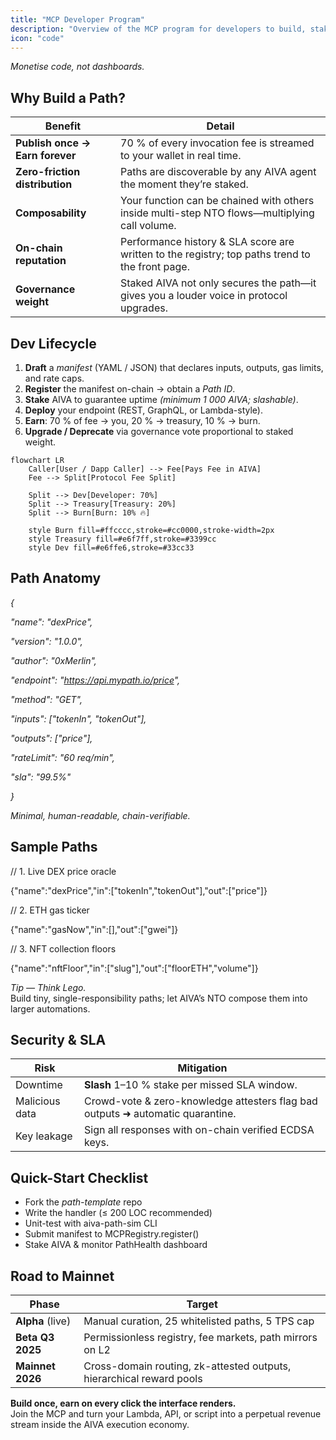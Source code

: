 ```yaml
---
title: "MCP Developer Program"
description: "Overview of the MCP program for developers to build, stake, and earn from AI Paths."
icon: "code"
---
```


_Monetise code, not dashboards._

## Why Build a Path?

| Benefit                         | Detail                                                                                          |
| ------------------------------- | ----------------------------------------------------------------------------------------------- |
| **Publish once → Earn forever** | 70 % of every invocation fee is streamed to your wallet in real time.                           |
| **Zero-friction distribution**  | Paths are discoverable by any AIVA agent the moment they’re staked.                             |
| **Composability**               | Your function can be chained with others inside multi-step NTO flows—multiplying call volume.   |
| **On-chain reputation**         | Performance history & SLA score are written to the registry; top paths trend to the front page. |
| **Governance weight**           | Staked AIVA not only secures the path—it gives you a louder voice in protocol upgrades.         |

## Dev Lifecycle

1. **Draft** a _manifest_ (YAML / JSON) that declares inputs, outputs, gas limits, and rate caps.
2. **Register** the manifest on-chain → obtain a _Path ID_.
3. **Stake** AIVA to guarantee uptime _(minimum 1 000 AIVA; slashable)_.
4. **Deploy** your endpoint (REST, GraphQL, or Lambda-style).
5. **Earn**: 70 % of fee → you, 20 % → treasury, 10 % → burn.
6. **Upgrade / Deprecate** via governance vote proportional to staked weight.

```mermaid
flowchart LR
    Caller[User / Dapp Caller] --> Fee[Pays Fee in AIVA]
    Fee --> Split[Protocol Fee Split]

    Split --> Dev[Developer: 70%]
    Split --> Treasury[Treasury: 20%]
    Split --> Burn[Burn: 10% 🔥]

    style Burn fill=#ffcccc,stroke=#cc0000,stroke-width=2px
    style Treasury fill=#e6f7ff,stroke=#3399cc
    style Dev fill=#e6ffe6,stroke=#33cc33
```

## Path Anatomy

_{_

_"name": "dexPrice",_

_"version": "1.0.0",_

_"author": "0xMerlin",_

_"endpoint": "https://api.mypath.io/price",_

_"method": "GET",_

_"inputs": \["tokenIn", "tokenOut"\],_

_"outputs": \["price"\],_

_"rateLimit": "60 req/min",_

_"sla": "99.5%"_

_}_

_Minimal, human-readable, chain-verifiable._

## Sample Paths

// 1\. Live DEX price oracle

{"name":"dexPrice","in":\["tokenIn","tokenOut"\],"out":\["price"\]}

// 2\. ETH gas ticker

{"name":"gasNow","in":\[\],"out":\["gwei"\]}

// 3\. NFT collection floors

{"name":"nftFloor","in":\["slug"\],"out":\["floorETH","volume"\]}

_Tip — Think Lego._  
Build tiny, single-responsibility paths; let AIVA’s NTO compose them into larger automations.

## Security & SLA

| Risk           | Mitigation                                                                     |
| -------------- | ------------------------------------------------------------------------------ |
| Downtime       | **Slash** 1–10 % stake per missed SLA window.                                  |
| Malicious data | Crowd-vote & zero-knowledge attesters flag bad outputs ➜ automatic quarantine. |
| Key leakage    | Sign all responses with on-chain verified ECDSA keys.                          |

## Quick-Start Checklist

- Fork the _path-template_ repo
- Write the handler (≤ 200 LOC recommended)
- Unit-test with aiva-path-sim CLI
- Submit manifest to MCPRegistry.register()
- Stake AIVA & monitor PathHealth dashboard

## Road to Mainnet

| Phase            | Target                                                               |
| ---------------- | -------------------------------------------------------------------- |
| **Alpha** (live) | Manual curation, 25 whitelisted paths, 5 TPS cap                     |
| **Beta Q3 2025** | Permissionless registry, fee markets, path mirrors on L2             |
| **Mainnet 2026** | Cross-domain routing, zk-attested outputs, hierarchical reward pools |

**Build once, earn on every click the interface renders.**  
Join the MCP and turn your Lambda, API, or script into a perpetual revenue stream inside the AIVA execution economy.

